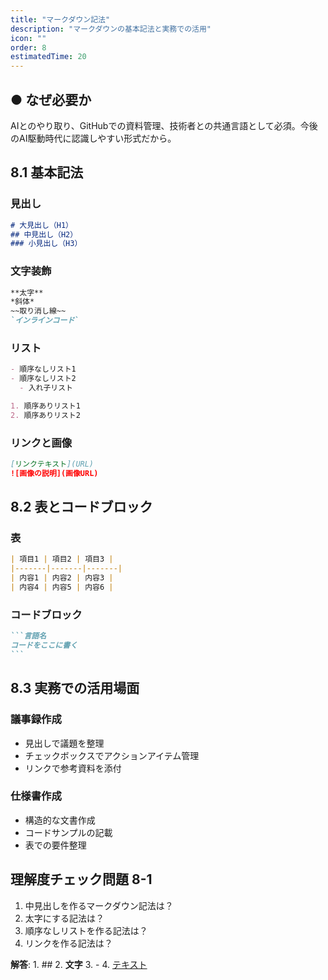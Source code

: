 ```yaml
---
title: "マークダウン記法"
description: "マークダウンの基本記法と実務での活用"
icon: ""
order: 8
estimatedTime: 20
---
```


## ● なぜ必要か

AIとのやり取り、GitHubでの資料管理、技術者との共通言語として必須。今後のAI駆動時代に認識しやすい形式だから。

## 8.1 基本記法

### 見出し

```markdown
# 大見出し（H1）
## 中見出し（H2）
### 小見出し（H3）
```

### 文字装飾

```markdown
**太字**
*斜体*
~~取り消し線~~
`インラインコード`
```

### リスト

```markdown
- 順序なしリスト1
- 順序なしリスト2
  - 入れ子リスト

1. 順序ありリスト1
2. 順序ありリスト2
```

### リンクと画像

```markdown
[リンクテキスト](URL)
![画像の説明](画像URL)
```

## 8.2 表とコードブロック

### 表

```markdown
| 項目1 | 項目2 | 項目3 |
|-------|-------|-------|
| 内容1 | 内容2 | 内容3 |
| 内容4 | 内容5 | 内容6 |
```

### コードブロック

````markdown
```言語名
コードをここに書く
```
````

## 8.3 実務での活用場面

### 議事録作成

- 見出しで議題を整理
- チェックボックスでアクションアイテム管理
- リンクで参考資料を添付

### 仕様書作成

- 構造的な文書作成
- コードサンプルの記載
- 表での要件整理

## 理解度チェック問題 8-1

1. 中見出しを作るマークダウン記法は？
2. 太字にする記法は？
3. 順序なしリストを作る記法は？
4. リンクを作る記法は？

**解答**: 1. ## 2. **文字** 3. - 4. [テキスト](URL)

